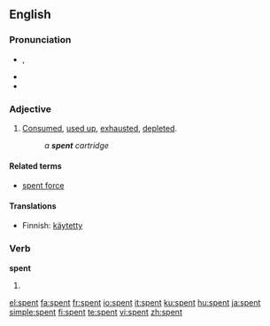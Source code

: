 ==English==

{{rank|marriage|religious|allow|875|spent|soldiers|speech|fast}}

===Pronunciation===
* {{IPA|/ˈspɛnt/}}, {{SAMPA|/"spEnt/}}
* {{audio|en-us-spent.ogg|Audio (US)}}
* {{rhymes|ɛnt}}

===Adjective===
{{en-adj|-}}

# [[consumed|Consumed]], [[used up]], [[exhaust]]ed, [[deplete]]d.
#: ''a '''spent''' cartridge''

====Related terms====
* [[spent force]]

====Translations====
* Finnish: [[käytetty]]

===Verb===
'''spent'''

# {{past of|spend}}

[[el:spent]]
[[fa:spent]]
[[fr:spent]]
[[io:spent]]
[[it:spent]]
[[ku:spent]]
[[hu:spent]]
[[ja:spent]]
[[simple:spent]]
[[fi:spent]]
[[te:spent]]
[[vi:spent]]
[[zh:spent]]